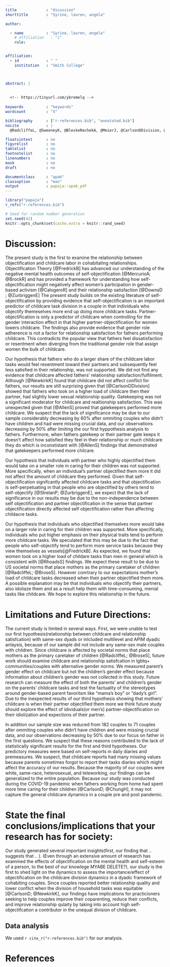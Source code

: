```yaml
---
title             : "dicussion"
shorttitle        : "Syrine, lauren, angela"

author: 

  - name          : "Syrine, lauren, angela"
    # affiliation   : "1"
    role:


affiliation:
  - id            : " "
    institution   : "Smith College"



abstract: | 
  
  
  <!-- https://tinyurl.com/ybremelq -->
  
keywords          : "keywords"
wordcount         : "X"

bibliography      : ["r-references.bib", "annotated.bib"]
nocite            : |
  @RadcliffeL, @SweeneyK, @BleskeRechekA, @MeierJ, @CarlsonDDivision, @CarlsonDFathers, @NewkirkK, @DelBocaD, @CrosbieT, @ChungH

floatsintext      : no
figurelist        : no
tablelist         : no
footnotelist      : no
linenumbers       : no
mask              : no
draft             : no

documentclass     : "apa6"
classoption       : "man"
output            : papaja::apa6_pdf
---
```


```r
library("papaja")
r_refs("r-references.bib")
```

```r
# Seed for random number generation
set.seed(42)
knitr::opts_chunk$set(cache.extra = knitr::rand_seed)
```


# Discussion:

The present study is the first to examine the relationship between objectification and childcare labor in cohabitating relationships. Objectification Theory [@FredrickB] has advanced our understanding of the negative mental health outcomes of self-objectification [@MercurioA; @BrockR] and has provided a framework for understanding how self-objectification might negatively affect women’s participation in gender-based activism [@CalogeroR] and their relationship satisfaction [@DownsD ; @ZurbriggenE] The present study builds on the existing literature of self-objectification by providing evidence that self-objectification is an important predictor of childcare task division in a couple in that individuals who objectify themeselves more end up doing more childcare tasks. Partner-objectification is only a predictor of childcare when controlling for the gender interaction effect in that higher partner-objectification for women lowers childcare. The findings also provide evidence that gender role adherence is not a factor for relationship satisfaction for fathers performing childcare. This contradicts the popular view that fathers feel dissatisfaction or resentment when diverging from the traditional gender role that assign women the bulk of childcare. 


Our hypothesis that fathers who do a larger share of the childcare labor tasks would feel resentment toward their partners and subsequently feel less satisfied in their relationship, was not supported. We did not find any evidence that childcare affected fathers' relationship satisfaction/fulfilment. Although [@NewkirkK] found that childcare did not affect conflict for fathers, our results are still surprising given that [@CarlsonDDivision] showed that fathers who took on a higher load of childcare then their partner, had slightly lower sexual relationship quality. Gatekeeping was not a significant moderator for childcare and realtionship satisfaction. This was unexpected given that [@AllenS] proved that gatekeepers performed more childcare. We suspect that the lack of significance may be due to our sample considerably decreasing by 60% after ommiting couples who didn't have children and had were missing crucial data, and our observations decreasing by 50% after limiting the our first hyppothesis analysis to fathers. Furthermore, when fathers gatekeep or their partner gate keeps it doesn't affect how satisfied they feel in their relationship or much childcare they do which is inconstistant with [@AllenS] findings that demonstrated that gatekeepers performed more chilcare.

Our hypothesis that individuals with partner who highly objectified them would take on a smaller role in caring for their children was not supported. More specifically, when an individual's partner objectified them more it did not affect the amount of childcare they performed. Given that self-objectification signifcantly affected childcare tasks and that objectification is self-perpetuating in that people who are objectified by others tend to self-objectify [@StrelanP; @ZurbriggenE], we expect that the lack of significance in our results may be due to the non-independence between self objectification and partner objectification in the sense that partner objectification directly affected self objectification rather than affecting childacre tasks. 

Our hypothesis that individuals who objectified themselves more would take on a larger role in caring for their children was supported. More specifically, individuals who put higher emphasis on their physical traits tend to perform more childcare tasks. We speculated that this may be due to the fact that people who self-objectify tend to perform more service tasks because they view themselves as vessels[@FredrickB]. As expected, we found that women took on a higher load of childare tasks than men in general which is consistent with  [@RhoadsS] findings. We expect these result to be due to US societal norms that place mothers as the primary caretaker of children [@RadcliffeL; @BroseS]. However conrtrary to our expectations mother's load of childcare tasks decreased when their partner objectified them more. A possible explanation may be that individuals who objectify their partners, also idoliaze them and as a result help them with time-consuming, menial tasks like childcare. We hope to explore this relationship in the future. 

# Limitations and Future Directions:

The current study is limited in several ways. First, we were unable to test our first hypothesis(relationship between childcare and relationship satisfcation) with same-sex dyads or inlcluded multilevel and APIM dyadic anlaysis, because of our sample did not include any same-sex male couples with children. Since childcare is affected by societal norms that place mothers as the primary caretaker of children [@RadcliffeL; @BroseS], future work should examine childcare and relationship satisfcation in lgbtq+ communities/couples with alternative gender norms. We measured parent's gender effect on childcare but not the children's gender effect because information about children's gender was not collected in this study. Future research can measure the effect of both the parents' and children's gender on the parents' childcare tasks and test the factuality of the stereotypes around gender-based parent favoritsm like "mama's boy" or "dady's girl". Due to the inexpected results of our third hypothesis showing that mothers' childcare is when their partner objectified them more we think future study should explore  the effect of idividuals(or men's) partner-objectification on their idiolization and expections of their partner.


In addition our sample size was reduced from 182 couples to 71 couples after ommiting couples who didn't have children and were missing crucial data, and our observations decreasing by 50% due to our focus on father in the first questions. We suspect that these reasons contributed to the lack of statistically significant results for the first and third hypotheses. Our predictory measures were based on self-reports in daily diaries and premeasures. We suspect, that childcare reports had many missing values because parents sometimes forgot to report their tasks diaries which might affect the accuracy of our results. Because the majority of our couples were white, same-race, heterosexual, and teleworking, our findings can be generalized to the entire population. Because our study was conducted during the COVID-19 pandemic when fathers working from home had spent more time caring for their children [@CarlsonD; @ChungH], it may not capture the general childcare dynamics in a couple pre and post pandemic. 



# State the final conclusions/implications that your research has for society:

Our study generated several important insights(first, our finding that .. suggests that .. ). (Even through an extensive amount of research has examined the effects of objectification on the mental health and self-esteem of a person, to the best of our knowlege MYABE DELETE?), our study is the first to shed light on the dynamics to assess the importance/effect of objectification on the childcare division dynamics in a dyadic framework of cohabiting couples. Since couples reported better relationship quality and lower conflict when the division of household tasks was equitable [@CarlsonD; @NewkirkK], our findings have implications for practicioners seeking to help couples improve their coparenting, reduce their conflicts, and improve relationship qulaity by taking into account high self-objectifcation a contributor in the unequal division of childcare. 

## Data analysis
We used `r cite_r("r-references.bib")` for our analysis.


\newpage

# References

\begingroup
\setlength{\parindent}{-0.5in}
\setlength{\leftskip}{0.5in}

<div id="refs" custom-style="Bibliography"></div>
\endgroup


